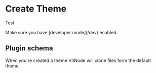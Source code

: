 
# Create Theme

Test

<Callout type="warning" emoji="⚠️">
  Make sure you have [developer mode](/dev) enabled.
</Callout>

## Plugin schema

When you're created a theme VitNode will clone files form the default theme.

<FileTree>
  <FileTree.Folder name="frontend" defaultOpen>
    <FileTree.Folder name="themes" defaultOpen>
      <FileTree.Folder name="{id_theme}" defaultOpen>
        <FileTree.File name="...other modules" />
        <FileTree.File name="theme.json" />
      </FileTree.Folder>
    </FileTree.Folder>
  </FileTree.Folder>
</FileTree>
